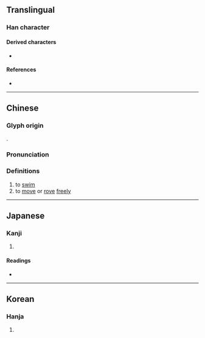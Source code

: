 {{character info/new}}
==Translingual==

===Han character===
{{Han char|rn=70|rad=方|as=05|sn=9|four=08247|canj=YSOND|ids=⿸⿰方𠂉子}}

====Derived characters====
* {{l|mul|[[游]], [[遊]], [[𭂗]], [[𫹛]], [[𢝡]], [[𢰧]], [[𤦽]], [[䑻]], [[蝣]], [[𬫲]], [[𩹊]], [[𬶦]], [[𩘓]], [[𦳧]], [[𥯞]]}}

====References====
* {{Han ref|kx=0482.070|dkj=13632|dj=0844.020|hdz=32176.050|uh=65BF|ud=26047|bh=CEEA|bd=52970}}

----

==Chinese==
{{zh-forms}}

===Glyph origin===
{{Han etym}}
{{Han compound|㫃|子|ls=ic}}.

===Pronunciation===
{{zh-pron
|m=yóu
|c=jau4
|mc=y
|oc=y
|ma=
|cat=v
}}

===Definitions===
{{zh-hanzi}}

# to [[swim]]
# to [[move]] or [[rove]] [[freely]]

----

==Japanese==

===Kanji===
{{ja-kanji|grade=|rs=方05}}

# {{defn|lang=ja|sort=方05}}

====Readings====
* {{ja-readings|on=[[よう]] (yō), [[よ]] (yo), [[りゅう]] (ryū), [[る]] (ru)|kun=[[はたあし]] (hataashi)}}

----

==Korean==

===Hanja===
{{ko-hanja|hangeul=유|eumhun=|rv=yu|mr=yu|y=yu}}

# {{defn|lang=ko|sort=方05}}